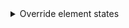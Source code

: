 <details><summary>Override element states</summary>

The previous code sample show how to specify a custom color for a tagby using a `style` attribute. It works great to provide a basic property like a `background-color`. What about [element states](https://developer.mozilla.org/en-US/docs/Web/CSS/Pseudo-classes) though? You can't specify an hover state with a `style` attribute.

Here's another technique to specify a custom color by using a few CSS classes and a [CSS variable](https://developer.mozilla.org/en-US/docs/Web/CSS/Using_CSS_custom_properties). This technique leverage the ability to override a CSS variable of a stylesheet from the `style` attribute.

In the following example a React component render a tag with a custom color `background-color` and a darker hover state by overriding the `--color` CSS variable from the `style` prop.

```css dark
/* colored-tag.module.css */

.coloredTag {
    background-color: var(--color);
}

.coloredTag:hover {
    background: linear-gradient(rgba(0, 0, 0, 0.1), rgba(0, 0, 0, 0.1)), var(--color);
}
```

```jsx dark
/* colored-tag.jsx */

import styles from "./colored-tag.module.css";

function ColoredTag({ text, color }) {
    <Tag
        className={styles.coloredTag}
        style={{ "--color": color }}
    >
        {text}
    </Tag>
}
```

</details>

